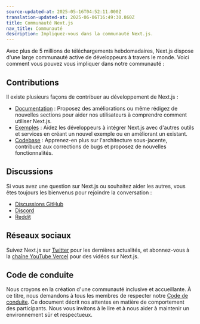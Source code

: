 ```yaml
---
source-updated-at: 2025-05-16T04:52:11.000Z
translation-updated-at: 2025-06-06T16:49:30.860Z
title: Communauté Next.js
nav_title: Communauté
description: Impliquez-vous dans la communauté Next.js.
---
```


Avec plus de 5 millions de téléchargements hebdomadaires, Next.js dispose d'une large communauté active de développeurs à travers le monde. Voici comment vous pouvez vous impliquer dans notre communauté :

## Contributions

Il existe plusieurs façons de contribuer au développement de Next.js :

- [Documentation](/docs/community/contribution-guide) : Proposez des améliorations ou même rédigez de nouvelles sections pour aider nos utilisateurs à comprendre comment utiliser Next.js.
- [Exemples](https://github.com/vercel/next.js/tree/canary/contributing/examples) : Aidez les développeurs à intégrer Next.js avec d'autres outils et services en créant un nouvel exemple ou en améliorant un existant.
- [Codebase](https://github.com/vercel/next.js/tree/canary/contributing/core) : Apprenez-en plus sur l'architecture sous-jacente, contribuez aux corrections de bugs et proposez de nouvelles fonctionnalités.

## Discussions

Si vous avez une question sur Next.js ou souhaitez aider les autres, vous êtes toujours les bienvenus pour rejoindre la conversation :

- [Discussions GitHub](https://github.com/vercel/next.js/discussions)
- [Discord](https://discord.com/invite/bUG2bvbtHy)
- [Reddit](https://www.reddit.com/r/nextjs)

## Réseaux sociaux

Suivez Next.js sur [Twitter](https://twitter.com/nextjs) pour les dernières actualités, et abonnez-vous à la [chaîne YouTube Vercel](https://www.youtube.com/@VercelHQ) pour des vidéos sur Next.js.

## Code de conduite

Nous croyons en la création d'une communauté inclusive et accueillante. À ce titre, nous demandons à tous les membres de respecter notre [Code de conduite](https://github.com/vercel/next.js/blob/canary/CODE_OF_CONDUCT.md). Ce document décrit nos attentes en matière de comportement des participants. Nous vous invitons à le lire et à nous aider à maintenir un environnement sûr et respectueux.